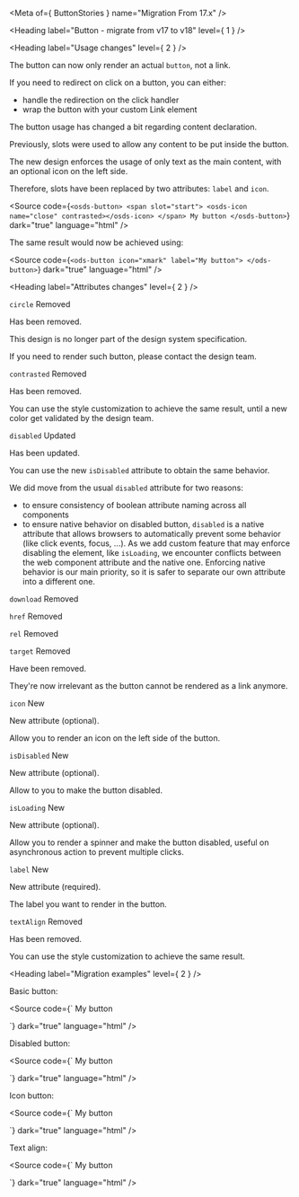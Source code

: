 
<Meta of={ ButtonStories } name="Migration From 17.x" />

<Heading label="Button - migrate from v17 to v18" level={ 1 } />

<Heading label="Usage changes" level={ 2 } />

The button can now only render an actual `button`, not a link.

If you need to redirect on click on a button, you can either:
- handle the redirection on the click handler
- wrap the button with your custom Link element

The button usage has changed a bit regarding content declaration.

Previously, slots were used to allow any content to be put inside the button.

The new design enforces the usage of only text as the main content, with an optional icon on the left side.

Therefore, slots have been replaced by two attributes: `label` and `icon`.

<Source code={`
<osds-button>
  <span slot="start">
    <osds-icon name="close" contrasted></osds-icon>
  </span>
  My button
</osds-button>
`}
        dark="true"
        language="html" />

The same result would now be achieved using:

<Source code={`
<ods-button icon="xmark"
            label="My button">
</ods-button>
`}
        dark="true"
        language="html" />

<Heading label="Attributes changes" level={ 2 } />

`circle` <Badge color="critical" size="sm">Removed</Badge>

Has been removed.

This design is no longer part of the design system specification.

If you need to render such button, please contact the design team.

`contrasted` <Badge color="critical" size="sm">Removed</Badge>

Has been removed.

You can use the style customization to achieve the same result, until a new color get validated by the design team.

`disabled` <Badge color="information" size="sm">Updated</Badge>

Has been updated.

You can use the new `isDisabled` attribute to obtain the same behavior.

We did move from the usual `disabled` attribute for two reasons:
- to ensure consistency of boolean attribute naming across all components
- to ensure native behavior on disabled button, `disabled` is a native attribute that allows browsers to automatically
prevent some behavior (like click events, focus, ...). As we add custom feature that may enforce disabling the element,
like `isLoading`, we encounter conflicts between the web component attribute and the native one. Enforcing native
behavior is our main priority, so it is safer to separate our own attribute into a different one.

`download` <Badge color="critical" size="sm">Removed</Badge>

`href` <Badge color="critical" size="sm">Removed</Badge>

`rel` <Badge color="critical" size="sm">Removed</Badge>

`target` <Badge color="critical" size="sm">Removed</Badge>

Have been removed.

They're now irrelevant as the button cannot be rendered as a link anymore.

`icon` <Badge color="success" size="sm">New</Badge>

New attribute (optional).

Allow you to render an icon on the left side of the button.

`isDisabled` <Badge color="success" size="sm">New</Badge>

New attribute (optional).

Allow to you to make the button disabled.

`isLoading` <Badge color="success" size="sm">New</Badge>

New attribute (optional).

Allow you to render a spinner and make the button disabled, useful on asynchronous action to prevent multiple clicks.

`label` <Badge color="success" size="sm">New</Badge>

New attribute (required).

The label you want to render in the button.

`textAlign` <Badge color="critical" size="sm">Removed</Badge>

Has been removed.

You can use the style customization to achieve the same result.

<Heading label="Migration examples" level={ 2 } />

Basic button:

<Source code={`
<osds-button>
  My button
</osds-button>

<!-- is now -->

<ods-button label="My button">
</ods-button>
`}
        dark="true"
        language="html" />

Disabled button:

<Source code={`
<osds-button disabled>
  My button
</osds-button>

<!-- is now -->

<ods-button label="My button" is-disabled>
</ods-button>
`}
        dark="true"
        language="html" />

Icon button:

<Source code={`
<osds-button>
  <span slot="start">
    <osds-icon name="close" contrasted></osds-icon>
  </span>
  My button
</osds-button>

<!-- is now -->

<ods-button icon="xmark"
            label="My button">
</ods-button>
`}
        dark="true"
        language="html" />

Text align:

<Source code={`
<osds-button text-align="center">
  My button
</osds-button>

<!-- is now -->

<ods-button label="My button" class="my-button">
</ods-button>

<style>
  .my-button::part(button) {
    display: inline-block;
    text-align: center;
  }
</style>
`}
        dark="true"
        language="html" />
